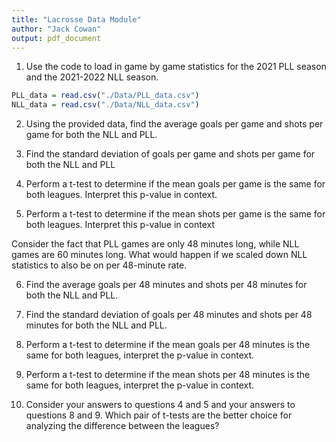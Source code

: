 ```yaml
---
title: "Lacrosse Data Module"
author: "Jack Cowan"
output: pdf_document
---
```


1. Use the code to load in game by game statistics for the 2021 PLL season and the 2021-2022 NLL season.
```r
PLL_data = read.csv("./Data/PLL_data.csv")
NLL_data = read.csv("./Data/NLL_data.csv")
```

2. Using the provided data, find the average goals per game and shots per game for both the NLL and PLL.



3. Find the standard deviation of goals per game and shots per game for both the NLL and PLL



4. Perform a t-test to determine if the mean goals per game is the same for both leagues. Interpret this p-value in context.



5. Perform a t-test to determine if the mean shots per game is the same for both leagues. Interpret this p-value in context



Consider the fact that PLL games are only 48 minutes long, while NLL games are 60 minutes long. What would happen if we scaled down NLL statistics to also be on per 48-minute rate.



6. Find the average goals per 48 minutes and shots per 48 minutes for both the NLL and PLL.



7. Find the standard deviation of goals per 48 minutes and shots per 48 minutes for both the NLL and PLL.



8. Perform a t-test to determine if the mean goals per 48 minutes is the same for both leagues, interpret the p-value in context.



9. Perform a t-test to determine if the mean shots per 48 minutes is the same for both leagues, interpret the p-value in context.



10. Consider your answers to questions 4 and 5 and your answers to questions 8 and 9. Which pair of t-tests are the better choice for analyzing the difference between the leagues?


